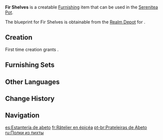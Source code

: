 {{Furnishing Infobox
|id             = 373301
|image          = Item Fir Shelves.png
|category       = Landscape
|subcategory    = Large Object
|quality        = 2
|adeptal_energy = 30
|load           = 65
|reduced_load   = 47
|description    = A set of shelves made of fir wood. It is often used to place weapons, and can even be creatively used as a fence for defensive measures when necessary.
|blueprint      = Realm Depot
}}
'''Fir Shelves''' is a creatable [[Furnishing]] item that can be used in the [[Serenitea Pot]].

The blueprint for Fir Shelves is obtainable from the [[Realm Depot]] for {{Item|Realm Currency|24|x=80}}.

==Creation==
First time creation grants {{Item|Trust|24|x=30}}.
{{Recipe
|type = Creation
|time = 12h
|Fir Wood = 4
|sort = Fir Wood
}}

==Furnishing Sets==
{{Craft Usage|type=Furnishing Set}}

==Other Languages==
{{Other Languages
|default_hidden = 1
|en      = Fir Shelves
|zhs     = 杉木置物架
|zhs_rm  = Shānmù Zhìwùjià
|zht     = 杉木置物架
|zht_rm  = Shānmù Zhìwùjià
|ja      = 杉の物置台
|ja_rm   = Sugi no Mono'okidai
|ko      = 삼나무 거치대
|es      = Estantería de abeto
|fr      = Râtelier en épicéa
|ru      = Полки из пихты
|th      = ชั้นวางของไม้สนหนาม
|th_rm   = 
|vi      = Kệ Đồ Gỗ Sam
|de      = Tannenholz-Regal
|id      = Rak Kayu Fir
|pt      = Prateleiras de Abeto
|tr      = Köknar Raf
|it      = Libreria in abete rosso
}}

==Change History==
{{Change History|1.5}}

==Navigation==
{{Furnishing Navbox|exterior}}

[[es:Estantería de abeto]]
[[fr:Râtelier en épicéa]]
[[pt-br:Prateleiras de Abeto]]
[[ru:Полки из пихты]]